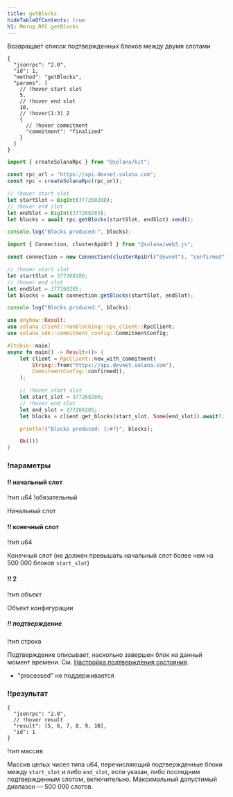 ```yaml
---
title: getBlocks
hideTableOfContents: true
h1: Метод RPC getBlocks
---
```


Возвращает список подтвержденных блоков между двумя слотами

<APIMethod>

```jsonc !!request curl
{
  "jsonrpc": "2.0",
  "id": 1,
  "method": "getBlocks",
  "params": [
    // !hover start slot
    5,
    // !hover end slot
    10,
    // !hover(1:3) 2
    {
      // !hover commitment
      "commitment": "finalized"
    }
  ]
}
```

```ts !!request title="Kit"
import { createSolanaRpc } from "@solana/kit";

const rpc_url = "https://api.devnet.solana.com";
const rpc = createSolanaRpc(rpc_url);

// !hover start slot
let startSlot = BigInt(377268280);
// !hover end slot
let endSlot = BigInt(377268285);
let blocks = await rpc.getBlocks(startSlot, endSlot).send();

console.log("Blocks produced:", blocks);
```

```ts !!request title="web3.js"
import { Connection, clusterApiUrl } from "@solana/web3.js";

const connection = new Connection(clusterApiUrl("devnet"), "confirmed");

// !hover start slot
let startSlot = 377268280;
// !hover end slot
let endSlot = 377268285;
let blocks = await connection.getBlocks(startSlot, endSlot);

console.log("Blocks produced:", blocks);
```

```rs !!request title="Rust"
use anyhow::Result;
use solana_client::nonblocking::rpc_client::RpcClient;
use solana_sdk::commitment_config::CommitmentConfig;

#[tokio::main]
async fn main() -> Result<()> {
    let client = RpcClient::new_with_commitment(
        String::from("https://api.devnet.solana.com"),
        CommitmentConfig::confirmed(),
    );

    // !hover start slot
    let start_slot = 377268280;
    // !hover end slot
    let end_slot = 377268285;
    let blocks = client.get_blocks(start_slot, Some(end_slot)).await?;

    println!("Blocks produced: {:#?}", blocks);

    Ok(())
}
```

### !параметры

#### !! начальный слот

!тип u64 !обязательный

Начальный слот

#### !! конечный слот

!тип u64

Конечный слот (не должен превышать начальный слот более чем на 500 000 блоков
`start_slot`)

#### !! 2

!тип объект

Объект конфигурации

##### !! подтверждение

!тип строка

Подтверждение описывает, насколько завершен блок на данный момент времени. См.
[Настройка подтверждения состояния](/docs/rpc#configuring-state-commitment).

- "processed" не поддерживается

### !!результат

```jsonc !response
{
  "jsonrpc": "2.0",
  // !hover result
  "result": [5, 6, 7, 8, 9, 10],
  "id": 1
}
```

!тип массив

Массив целых чисел типа u64, перечисляющий подтвержденные блоки между
`start_slot` и либо `end_slot`, если указан, либо последним подтвержденным
слотом, включительно. Максимальный допустимый диапазон — 500 000 слотов.

</APIMethod>
